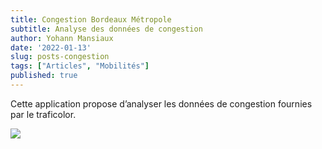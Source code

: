 ```yaml
---
title: Congestion Bordeaux Métropole
subtitle: Analyse des données de congestion
author: Yohann Mansiaux
date: '2022-01-13'
slug: posts-congestion
tags: ["Articles", "Mobilités"]
published: true
---
```



Cette application propose d'analyser les données de congestion fournies par le traficolor.

<img src="/img/posts/congestion_analyse.png"  id="pay-image"/>
